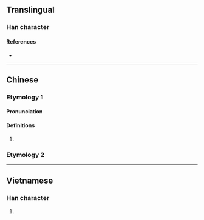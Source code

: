 {{character info/new}}
==Translingual==

===Han character===
{{Han char|rn=30|rad=口|as=07|sn=10|four=|canj=RMRT|ids=⿰口豆}}

====References====
* {{Han ref|kx=0190.050|dkj=03638|hdz=10627.030|uh=54E3|ud=21731}}

----
==Chinese==
===Etymology 1===
{{zh-forms}}

====Pronunciation====
{{zh-pron
|c=dau6
|cat=a
}}

====Definitions====
{{zh-hanzi}}

# {{zh-only|吽哣|[[listless]]}}
===Etymology 2===
{{zh-see|咅|v}}
----

==Vietnamese==

===Han character===
{{vi-hantu|[[nhạu]]|rs=口07}}

# {{rfdef|vi|sort=口07}}